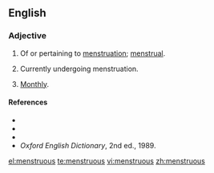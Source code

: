 ==English==

===Adjective===
{{en-adj|-}}

# Of or pertaining to [[menstruation]]; [[menstrual]].
# {{context|of a female}} Currently undergoing menstruation.
# {{obsolete}} [[monthly|Monthly]].

====References====
*{{R:Webster 1828}}
*{{R:Webster 1913}}
*{{R:Dictionary.com}}
*''Oxford English Dictionary'', 2nd ed., 1989.

[[el:menstruous]]
[[te:menstruous]]
[[vi:menstruous]]
[[zh:menstruous]]